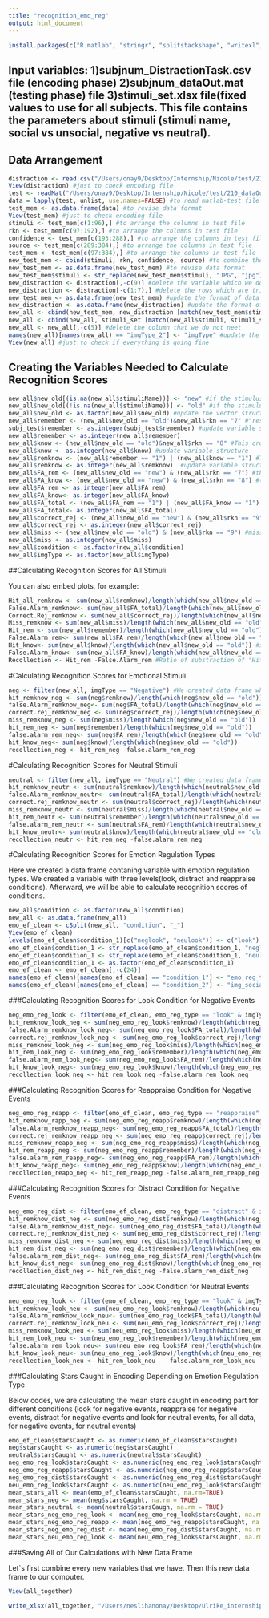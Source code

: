 ```yaml
---
title: "recognition_emo_reg"
output: html_document
---
```


```r
install.packages(c("R.matlab", "stringr", "splitstackshape", "writexl", "dplyr", "tidyr", "tidyverse"))
```

## Input variables: 1)subjnum_DistractionTask.csv file (encoding phase) 2)subjnum_dataOut.mat (testing phase) file 3)stimuli_set.xlsx file(fixed values to use for all subjects. This file contains the parameters about stimuli (stimuli name, social vs unsocial, negative vs neutral).

## Data Arrangement

```r
distraction <- read.csv("/Users/onay9/Desktop/Internship/Nicole/test/210_DistractionTask.csv", header = TRUE) #read the encoding file
View(distraction) #just to check encoding file
test <- readMat("/Users/onay9/Desktop/Internship/Nicole/test/210_dataOut.mat") #to read matlab-test file
data = lapply(test, unlist, use.names=FALSE) #to read matlab-test file
test_mem <- as.data.frame(data) #to revise data format
View(test_mem) #just to check encoding file
stimuli <- test_mem[c(1:96),] #to arrange the columns in test file
rkn <- test_mem[c(97:192),] #to arrange the columns in test file
confidence <- test_mem[c(193:288),] #to arrange the columns in test file
source <- test_mem[c(289:384),] #to arrange the columns in test file
test_mem <- test_mem[c(97:384),] #to arrange the columns in test file
new_test_mem <- cbind(stimuli, rkn, confidence, source) #to combine the columns in test file
new_test_mem <- as.data.frame(new_test_mem) #to revise data format
new_test_mem$stimuli <- str_replace(new_test_mem$stimuli, "JPG", "jpg") #to clean test file. We need all stimuli set exactly the same as encoding file. So that we can combine them and create just one data frame 
new_distraction <- distraction[,-c(9)] #delete the variable which we do not need in encoding file
new_distraction <- distraction[-c(1:7),] #delete the rows which are trials in encoding file
new_test_mem <- as.data.frame(new_test_mem) #update the format of data frame
new_distraction <- as.data.frame(new_distraction) #update the format of data frame
new_all <- cbind(new_test_mem, new_distraction [match(new_test_mem$stimuli, new_distraction$stimuliName),]) #combine encoding and test file
new_all <- cbind(new_all, stimuli_set [match(new_all$stimuli, stimuli_set$Stimuli_set), -1, drop = FALSE]) #combine stimuli set and test&encoding file. Now we have all information about stimulus characteristics(negative vs neutral events, social vs unsocial images)
new_all <- new_all[,-c(5)] #delete the column that we do not neet
names(new_all)[names(new_all) == "imgType_2"] <- "imgType" #update the name of the columns which are duplicate
View(new_all) #just to check if everything is going fine
```

## Creating the Variables Needed to Calculate Recognition Scores

```r
new_all$new_old[(is.na(new_all$stimuliName))] <- "new" #if the stimulus is shown in encoding or #not. "new" shows that the respondent have first seen the stimulus in testing. 
new_all$new_old[(!is.na(new_all$stimuliName))] <- "old" #if the stimulus is shown in encoding or #not. "old" shows that the respondent have first seen the stimulus in testing. 
new_all$new_old <- as.factor(new_all$new_old) #update the vector structure/variable format
new_all$remember <- (new_all$new_old == "old")&new_all$rkn == "7" #"response" variable is including 7=remember, 8=know and 9=new. This created new vector enables us to to see the count of responses with as answered as "remember" for old stimuli. It is "old" stimuli because here we are testing the memory for encoded events.
subj_test$remember <- as.integer(subj_test$remember) #update variable structure
new_all$remember <- as.integer(new_all$remember)
new_all$know <- (new_all$new_old == "old")&new_all$rkn == "8" #This created new vector enables us to to see the count of responses with as answered as "know" for old stimuli. It is "old" stimuli because here we are testing the memory for encoded events.
new_all$know <- as.integer(new_all$know) #update variable structure
new_all$remknow <- (new_all$remember == "1") | (new_all$know == "1") #This created to see the sum of trials as answered either as "remember" or "know". Subject can select just "remember", "know" or "new". This is to remind that "response variable(7 = remember/8 = know/9 = new ) is a binary variable.
new_all$remknow <- as.integer(new_all$remknow)  #update variable structure
new_all$FA_rem <- (new_all$new_old == "new") & (new_all$rkn == "7") #this vector incicates that the subject is responsing as "remember" which actually a new stimuli (not seen in encoding part).
new_all$FA_know <- (new_all$new_old == "new") & (new_all$rkn == "8") #this vector incicates that the subject is responsing as "know" which actually a new stimuli (not seen in encoding part).
new_all$FA_rem <- as.integer(new_all$FA_rem)
new_all$FA_know<- as.integer(new_all$FA_know)
new_all$FA_total <- (new_all$FA_rem == "1") | (new_all$FA_know == "1") #here we are summing the al false alarms.
new_all$FA_total<- as.integer(new_all$FA_total)
new_all$correct_rej <- (new_all$new_old == "new") & (new_all$rkn == "9") #correct rejections mean that stimulus is new and respondent says "new" to it.
new_all$correct_rej <- as.integer(new_all$correct_rej)
new_all$miss <- (new_all$new_old == "old") & (new_all$rkn == "9") #missed trials are indicating that subject is responding as "new" to stimuli which is actually shown in encoding part.
new_all$miss <- as.integer(new_all$miss)
new_all$condition <- as.factor(new_all$condition)
new_all$imgType <- as.factor(new_all$imgType)


```

##Calculating Recognition Scores for All Stimuli

You can also embed plots, for example:

```r
Hit_all_remknow <- sum(new_all$remknow)/length(which(new_all$new_old == "old")) #sum of all "Remember"s or "Know"s are divided by the total number of "old" stimuli
False.Alarm_remknow<- sum(new_all$FA_total)/length(which(new_all$new_old == "old")) #sum of all "False Alarm"s are divided by the total number of "old" stimuli
Correct.Rej_remknow <- sum(new_all$correct_rej)/length(which(new_all$new_old == "old")) #sum of all "Correct Rejections"s are divided by the total number of "old" stimuli
Miss_remknow <- sum(new_all$miss)/length(which(new_all$new_old == "old")) #sum of all "Miss"s are divided by the total number of "old" stimuli
Hit_rem <- sum(new_all$remember)/length(which(new_all$new_old == "old")) #sum of all "Remember"s are divided by the total number of "old" stimuli
False.Alarm_rem<- sum(new_all$FA_rem)/length(which(new_all$new_old == "old")) #sum of all "False Alarms"s for "Remember"s are divided by the total number of "old" stimuli
Hit_know<- sum(new_all$know)/length(which(new_all$new_old == "old")) #sum of all "Know"s for are divided by the total number of "old" stimuli
False.Alarm_know<- sum(new_all$FA_know)/length(which(new_all$new_old == "old")) #sum of all "False Alarm"s for "Know"s are divided by the total number of "old" stimuli
Recollection <- Hit_rem -False.Alarm_rem #Ratio of substraction of "Hit" for "Remember"s from "False Alarm"s for "Remember"s
```

#Calculating Recognition Scores for Emotional Stimuli

```r

neg <- filter(new_all, imgType == "Negative") #We created data frame which include just "Negative" stimuli and below we do the same calculations that we did as before (refer line 67 if needed)
hit_remknow_neg <- sum(neg$remknow)/length(which(neg$new_old == "old"))
false.Alarm_remknow_neg<- sum(neg$FA_total)/length(which(neg$new_old == "old"))
correct.rej_remknow_neg <- sum(neg$correct_rej)/length(which(neg$new_old == "old"))
miss_remknow_neg <- sum(neg$miss)/length(which(neg$new_old == "old"))
hit_rem_neg <- sum(neg$remember)/length(which(neg$new_old == "old"))
false.alarm_rem_neg<- sum(neg$FA_rem)/length(which(neg$new_old == "old"))
hit_know_neg<- sum(neg$know)/length(which(neg$new_old == "old"))
recollection_neg <- hit_rem_neg -false.alarm_rem_neg
```

#Calculating Recognition Scores for Neutral Stimuli

```r

neutral <- filter(new_all, imgType == "Neutral") #We created data frame which include just "Neutral" stimuli and below we do the same calculations that we did as before (refer line 67 if needed)
hit_remknow_neutr <- sum(neutral$remknow)/length(which(neutral$new_old == "old"))
false.Alarm_remknow_neutr<- sum(neutral$FA_total)/length(which(neutral$new_old == "old"))
correct.rej_remknow_neutr <- sum(neutral$correct_rej)/length(which(neutral$new_old == "old"))
miss_remknow_neutr <- sum(neutral$miss)/length(which(neutral$new_old == "old"))
hit_rem_neutr <- sum(neutral$remember)/length(which(neutral$new_old == "old"))
false.alarm_rem_neutr <- sum(neutral$FA_rem)/length(which(neutral$new_old == "old"))
hit_know_neutr<- sum(neutral$know)/length(which(neutral$new_old == "old"))
recollection_neutr <- hit_rem_neg -false.alarm_rem_neg
```

#Calculating Recognition Scores for Emotion Regulation Types

Here we created a data frame contaning variable with emotion regulation types. We created a variable with three levels(look, distract and reappraise conditions). Afterward, we will be able to calculate recognition scores of conditions. 

```r

new_all$condition <- as.factor(new_all$condition)
new_all <- as.data.frame(new_all)
emo_ef_clean <- cSplit(new_all, "condition", "_")
View(emo_ef_clean)
levels(emo_ef_clean$condition_1)[c("neglook", "neulook")] <- c("look")
emo_ef_clean$condition_1 <- str_replace(emo_ef_clean$condition_1, "neglook", "look")
emo_ef_clean$condition_1 <- str_replace(emo_ef_clean$condition_1, "neulook", "look")
emo_ef_clean$condition_1 <- as.factor(emo_ef_clean$condition_1)
emo_ef_clean <- emo_ef_clean[,-c(24)]
names(emo_ef_clean)[names(emo_ef_clean) == "condition_1"] <- "emo_reg_type"
names(emo_ef_clean)[names(emo_ef_clean) == "condition_2"] <- "img_social"
```

###Calculating Recognition Scores for Look Condition for Negative Events

```r

neg_emo_reg_look <- filter(emo_ef_clean, emo_reg_type == "look" & imgType =="Negative")
hit_remknow_look_neg <- sum(neg_emo_reg_look$remknow)/length(which(neg_emo_reg_look$new_old == "old"))
false.Alarm_remknow_look_neg<- sum(neg_emo_reg_look$FA_total)/length(which(neg_emo_reg_look$new_old == "old"))
correct.rej_remknow_look_neg <- sum(neg_emo_reg_look$correct_rej)/length(which(neg_emo_reg_look$new_old == "old"))
miss_remknow_look_neg <- sum(neg_emo_reg_look$miss)/length(which(neg_emo_reg_look$new_old == "old"))
hit_rem_look_neg <- sum(neg_emo_reg_look$remember)/length(which(neg_emo_reg_look$new_old == "old"))
false.alarm_rem_look_neg<- sum(neg_emo_reg_look$FA_rem)/length(which(neg_emo_reg_look$new_old == "old"))
hit_know_look_neg<- sum(neg_emo_reg_look$know)/length(which(neg_emo_reg_look$new_old == "old"))
recollection_look_neg <- hit_rem_look_neg -false.alarm_rem_look_neg
```

###Calculating Recognition Scores for Reappraise Condition for Negative Events

```r

neg_emo_reg_reapp <- filter(emo_ef_clean, emo_reg_type == "reappraise" & imgType =="Negative")
hit_remknow_rapp_neg <- sum(neg_emo_reg_reapp$remknow)/length(which(neg_emo_reg_reapp$new_old == "old"))
false.Alarm_remknow_reapp_neg<- sum(neg_emo_reg_reapp$FA_total)/length(which(neg_emo_reg_reapp$new_old == "old"))
correct.rej_remknow_reapp_neg <- sum(neg_emo_reg_reapp$correct_rej)/length(which(neg_emo_reg_reapp$new_old == "old"))
miss_remknow_reapp_neg <- sum(neg_emo_reg_reapp$miss)/length(which(neg_emo_reg_reapp$new_old == "old"))
hit_rem_reapp_neg <- sum(neg_emo_reg_reapp$remember)/length(which(neg_emo_reg_reapp$new_old == "old"))
false.alarm_rem_reapp_neg<- sum(neg_emo_reg_reapp$FA_rem)/length(which(neg_emo_reg_reapp$new_old == "old"))
hit_know_reapp_neg<- sum(neg_emo_reg_reapp$know)/length(which(neg_emo_reg_reapp$new_old == "old"))
recollection_reapp_neg <- hit_rem_reapp_neg -false.alarm_rem_reapp_neg
```

###Calculating Recognition Scores for Distract Condition for Negative Events

```r

neg_emo_reg_dist <- filter(emo_ef_clean, emo_reg_type == "distract" & imgType =="Negative")
hit_remknow_dist_neg <- sum(neg_emo_reg_dist$remknow)/length(which(neg_emo_reg_dist$new_old == "old"))
false.Alarm_remknow_dist_neg<- sum(neg_emo_reg_dist$FA_total)/length(which(neg_emo_reg_dist$new_old == "old"))
correct.rej_remknow_dist_neg <- sum(neg_emo_reg_dist$correct_rej)/length(which(neg_emo_reg_dist$new_old == "old"))
miss_remknow_dist_neg <- sum(neg_emo_reg_dist$miss)/length(which(neg_emo_reg_dist$new_old == "old"))
hit_rem_dist_neg <- sum(neg_emo_reg_dist$remember)/length(which(neg_emo_reg_dist$new_old == "old"))
false.alarm_rem_dist_neg<- sum(neg_emo_reg_dist$FA_rem)/length(which(neg_emo_reg_dist$new_old == "old"))
hit_know_dist_neg<- sum(neg_emo_reg_dist$know)/length(which(neg_emo_reg_dist$new_old == "old"))
recollection_dist_neg <- hit_rem_dist_neg -false.alarm_rem_dist_neg
```

###Calculating Recognition Scores for Look Condition for Neutral Events


```r

neu_emo_reg_look <- filter(emo_ef_clean, emo_reg_type == "look" & imgType =="Neutral")
hit_remknow_look_neu <- sum(neu_emo_reg_look$remknow)/length(which(neu_emo_reg_look$new_old == "old"))
false.Alarm_remknow_look_neu<- sum(neu_emo_reg_look$FA_total)/length(which(neu_emo_reg_look$new_old == "old"))
correct.rej_remknow_look_neu <- sum(neu_emo_reg_look$correct_rej)/length(which(neu_emo_reg_look$new_old == "old"))
miss_remknow_look_neu <- sum(neu_emo_reg_look$miss)/length(which(neu_emo_reg_look$new_old == "old"))
hit_rem_look_neu <- sum(neu_emo_reg_look$remember)/length(which(neu_emo_reg_look$new_old == "old"))
false.alarm_rem_look_neu<- sum(neu_emo_reg_look$FA_rem)/length(which(neu_emo_reg_look$new_old == "old"))
hit_know_look_neu<- sum(neu_emo_reg_look$know)/length(which(neu_emo_reg_look$new_old == "old"))
recollection_look_neu <- hit_rem_look_neu  - false.alarm_rem_look_neu
```

###Calculating Stars Caught in Encoding Depending on Emotion Regulation Type

Below codes, we are calculating the mean stars caught in encoding part for different conditions (look for negative events, reappraise for negative events, distract for negative events and look for neutral events, for all data, for negative events, for neutral events) 

```r

emo_ef_clean$starsCaught <- as.numeric(emo_ef_clean$starsCaught)
neg$starsCaught <- as.numeric(neg$starsCaught)
neutral$starsCaught <- as.numeric(neutral$starsCaught)
neg_emo_reg_look$starsCaught <- as.numeric(neg_emo_reg_look$starsCaught)
neg_emo_reg_reapp$starsCaught <- as.numeric(neg_emo_reg_reapp$starsCaught)
neg_emo_reg_dist$starsCaught <- as.numeric(neg_emo_reg_dist$starsCaught)
neu_emo_reg_look$starsCaught <- as.numeric(neu_emo_reg_look$starsCaught)
mean_stars_all <- mean(emo_ef_clean$starsCaught, na.rm=TRUE)
mean_stars_neg <- mean(neg$starsCaught, na.rm = TRUE)
mean_stars_neutral <- mean(neutral$starsCaugh, na.rm = TRUE)
mean_stars_neg_emo_reg_look <- mean(neg_emo_reg_look$starsCaught, na.rm = TRUE)
mean_stars_neg_emo_reg_reapp <- mean(neg_emo_reg_reapp$starsCaught, na.rm = TRUE)
mean_stars_neg_emo_reg_dist <- mean(neg_emo_reg_dist$starsCaught, na.rm = TRUE)
mean_stars_neu_emo_reg_look <- mean(neu_emo_reg_look$starsCaught, na.rm = TRUE)
```

###Saving All of Our Calculations with New Data Frame

Let`s first combine every new variables that we have. Then this new data frame to our computer.

```r

View(all_together)

write_xlsx(all_together, "/Users/neslihanonay/Desktop/Ulrike_internship/Data/Model/Disney/subj_number.xlsx") #two things to update: path(put your own path, and subject number)
```





